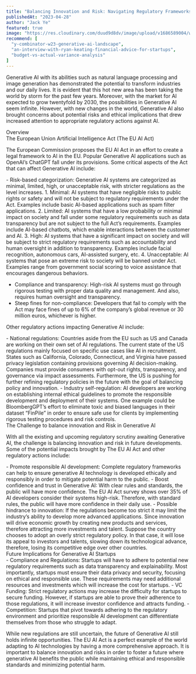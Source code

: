 ```yaml
---
title: "Balancing Innovation and Risk: Navigating Regulatory Frameworks in the World of Generative AI"
publishedAt: "2023-04-28"
author: "Jack Ye"
featured: true
image: "https://res.cloudinary.com/duud9d8dv/image/upload/v1686589004/web-app-clones/truewind.ai/balance-innovation-and-risk_evxeww.png"
recommend: [
  "y-combinator-w23-generative-ai-landscape",
  "an-interview-with-ryan-keating-financial-advice-for-startups",
  "budget-vs-actual-variance-analysis"
]
---
```


Generative AI with its abilities such as natural language processing and image generation has demonstrated the potential to transform industries and our daily lives. It is evident that this hot new area has been taking the world by storm for the past few years. Moreover, with the market for AI expected to grow twentyfold by 2030, the possibilities in Generative AI seem infinite. However, with new changes in the world, Generative AI also brought concerns about potential risks and ethical implications that drew increased attention to appropriate regulatory actions against AI.

<div className="mb-4 font-bold">Overview</div>

<div className="font-bold">
  The European Union Artificial Intelligence Act (The EU AI Act)
</div>

The European Commission proposes the EU AI Act in an effort to create a legal framework to AI in the EU. Popular Generative AI applications such as OpenAI’s ChatGPT fall under its provisions. Some critical aspects of the Act that can affect Generative AI include:
 
<div className="font-bold">
- Risk-based categorization: Generative AI systems are categorized as minimal, limited, high, or unacceptable risk, with stricter regulations as the level increases. 
1. Minimal: AI systems that have negligible risks to public rights or safety and will not be subject to regulatory requirements under the Act. Examples include basic AI-based applications such as spam filter applications.
2. Limited: AI systems that have a low probability or minimal impact on society and fall under some regulatory requirements such as data transparency but are not subject to the full Act’s requirements. Examples include AI-based chatbots, which enable interactions between the customer and AI.
3. High: AI systems that have a significant impact on society and will be subject to strict regulatory requirements such as accountability and human oversight in addition to transparency. Examples include facial recognition, autonomous cars, AI-assisted surgery, etc.
4. Unacceptable: AI systems that pose an extreme risk to society will be banned under Act. Examples range from government social scoring to voice assistance that encourages dangerous behaviors. 

- Compliance and transparency: High-risk AI systems must go through rigorous testing with proper data quality and management. And also, requires human oversight and transparency.
- Steep fines for non-compliance: Developers that fail to comply with the Act may face fines of up to 6% of the company’s global revenue or 30 million euros, whichever is higher.
</div>

Other regulatory actions impacting Generative AI include:

<div className="font-bold">
- National regulations: Countries aside from the EU such as US and Canada are working on their own set of AI regulations. The current state of the US regulations mainly focused on specific use cases like AI in recruitment. States such as California, Colorado, Connecticut, and Virginia have passed privacy legislation containing provisions governing AI decision-making. Companies must provide consumers with opt-out rights, transparency, and governance via impact assessments. Furthermore, the US is pushing for further refining regulatory policies in the future with the goal of balancing policy and innovation.
- Industry self-regulation: AI developers are working on establishing internal ethical guidelines to promote the responsible development and deployment of their systems. One example could be BloombergGPT’s effort to eliminate toxic and biased languages in their dataset “FinPile” in order to ensure safe use for clients by implementing rigorous testing procedures and risk controls.
</div>

<div className="font-bold">
The Challenge to balance innovation and Risk in Generative AI
</div>

With all the existing and upcoming regulatory scrutiny awaiting Generative AI, the challenge is balancing innovation and risk in future developments. Some of the potential impacts brought by The EU AI Act and other regulatory actions include:

<div className="font-bold">
- Promote responsible AI development: Complete regulatory frameworks can help to ensure generative AI technology is developed ethically and responsibly in order to mitigate potential harm to the public.
- Boost confidence and trust in Generative AI: With clear rules and standards, the public will have more confidence. The EU AI Act survey shows over 35% of AI developers consider their systems high-risk. Therefore, with standard rules, the public will have more confidence in their daily use.
- Possible hindrance to innovation: If the regulations become too strict it may limit the industry’s ability to develop more advanced applications. Since innovation will drive economic growth by creating new products and services, therefore attracting more investments and talent. Suppose the country chooses to adopt an overly strict regulatory policy. In that case, it will lose its appeal to investors and talents, slowing down its technological advance, therefore, losing its competitive edge over other countries.
</div>

<div className="font-bold">
Future Implications for Generative AI Startups
</div>

<div className="font-bold">
- Compliance and Regulations: Startups will have to adhere to potential new regulatory requirements such as data transparency and explainability. Most importantly, startups must ensure their data privacy and security, focusing on ethical and responsible use. These requirements may need additional resources and investments which will increase the cost for startups.
- VC Funding: Strict regulatory actions may increase the difficulty for startups to secure funding. However, if startups are able to prove their adherence to those regulations, it will increase investor confidence and attracts funding.
- Competition: Startups that pivot towards adhering to the regulatory environment and prioritize responsible AI development can differentiate themselves from those who struggle to adapt.
</div>

While new regulations are still uncertain, the future of Generative AI still holds infinite opportunities. The EU AI Act is a perfect example of the world adapting to AI technologies by having a more comprehensive approach. It is important to balance innovation and risks in order to foster a future where generative AI benefits the public while maintaining ethical and responsible standards and minimizing potential harm.